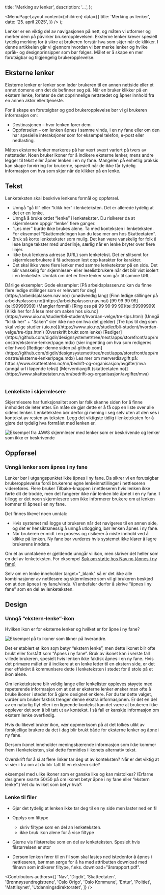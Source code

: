 




  title: 'Merking av lenker',
  description:
    '...',
};

  <MenuPageLayout
    content={children}
    data={{
      title: 'Merking av lenker',
      date: '25. april 2025',
    }}
  />
);

Lenker er en viktig del av navigasjonen på nett, og måten vi utformer og merker dem på påvirker brukeropplevelsen. Eksterne lenker krever spesielt tydelig merking for å sikre at brukeren forstår hva som skjer når de klikker. I denne artikkelen går vi gjennom hvordan vi bør merke lenker og hvilke språk- og designprinsipper som bør følges. Målet er å skape en mer forutsigbar og tilgjengelig brukeropplevelse.

## Eksterne lenker
Eksterne lenker er lenker som leder brukeren til en annen nettside eller et annet domene enn det de befinner seg på. Når en bruker klikker på en ekstern lenke, forlater de det opprinnelige nettstedet og åpner innhold fra en annen aktør eller tjeneste.

For å skape en forutsigbar og god brukeropplevelse bør vi gi brukeren informasjon om:

* Destinasjonen – hvor lenken fører dem.
* Oppførselen – om lenken åpnes i samme vindu, i en ny fane eller om den har spesielle interaksjoner som for eksempel telefon, e-post eller nedlasting.

Måten eksterne lenker markeres på har vært svært variert på tvers av nettsteder. Noen bruker ikoner for å indikere eksterne lenker, mens andre legger til tekst eller åpner lenken i en ny fane. Mangelen på enhetlig praksis kan skape forvirring for brukerne, spesielt når de ikke får tydelig informasjon om hva som skjer når de klikker på en lenke. 

## Tekst
Lenketeksten skal beskrive lenkens formål og oppførsel. 

* Unngå “gå til” eller “klikk her” i lenketeksten. Det er allerede tydelig at det er en lenke. 
* Unngå å bruke ordet “lenke” i lenketekster. Du risikerer da at skjermlesere oppgir “lenke” flere ganger.
* “Les mer” burde ikke brukes alene. Ta med konteksten i lenketeksten. For eksempel “Skattemeldingen kan du lese mer om hos Skatteetaten”. 
* Bruk så korte lenketekster som mulig. Det kan være vanskelig for folk å lese lange tekster med underlinje, særlig når en lenke bryter over flere linjer.
* Ikke bruk lenkens adresse (URL) som lenketekst. Det er slitsomt for skjermleserbrukere å få adressen lest opp karakter for karakter.
* Det skal ikke være flere lenker med samme lenketekster på en side. Det blir vanskelig for skjermleser- eller leselistbrukere når det blir vist isolert i en lenkeliste. Unntak om det er flere lenker som går til samme URL. 


<Table>
  <TableHead>
    <TableRow>
      <TableHeaderCell>
        Dårlige eksempler:
      </TableHeaderCell>
      <TableHeaderCell>
        Gode eksempler:
      </TableHeaderCell>
    </TableRow>
  </TableHead>
  <TableBody>
    <TableRow>
      <TableCell>
        [På arbeidsplassen.no kan du finne flere ledige stillinger som er relevant for deg](https://arbeidsplassen.nav.no/) (unødvendig lang)
      </TableCell>
      <TableCell>
        [Finn ledige stillinger på arbeidsplassen.no](https://arbeidsplassen.nav.no/)
      </TableCell>
    </TableRow>
    <TableRow>
      <TableCell>
        [99 99 99 99](tel:99999999) (Mangler formål)
      </TableCell>
      <TableCell>
        [Ring oss på 99 99 99 99](tel:99999999)
      </TableCell>
    </TableRow>
    <TableRow>
      <TableCell>
        [Klikk her for å lese mer om saken hos uio.no](https://www.uio.no/studier/bli-student/hvordan-velge/tre-tips.html) (Unngå "klikk her" + "Saken" sier ikke noe om hva det gjelder)
      </TableCell>
      <TableCell>
        [Tre tips til deg som skal velge studier (uio.no)](https://www.uio.no/studier/bli-student/hvordan-velge/tre-tips.html) (Overskrift brukt som lenke)
      </TableCell>
    </TableRow>
    <TableRow>
      <TableCell>
        [Rediger](https://github.com/digdir/designsystemet/tree/next/apps/storefront/app/monstre/eksterne-lenker/page.mdx) (sier ingenting om hva som redigeres eller hvor)
      </TableCell>
      <TableCell>
       [Rediger denne siden på github.com](https://github.com/digdir/designsystemet/tree/next/apps/storefront/app/monstre/eksterne-lenker/page.mdx)
      </TableCell>
    </TableRow>
    <TableRow>
      <TableCell>
        Les mer om merverdiavgift på: https://www.skatteetaten.no/nn/bedrift-og-organisasjon/avgifter/mva  (unngå url i løpende tekst)
      </TableCell>
      <TableCell>
        [Merverdiavgift (skatteetaten.no)](https://www.skatteetaten.no/nn/bedrift-og-organisasjon/avgifter/mva)
      </TableCell>
    </TableRow>
  </TableBody>
</Table>

### Lenkeliste i skjermlesere

Skjermlesere har funksjonalitet som lar folk skanne siden for å finne innholdet de leter etter. En måte de gjør dette er å få opp en liste over alle sidens lenker. Lenketeksten bør derfor gi mening i seg selv uten at den ses i kontekst av resten av teksten. Legg det viktigste tidlig i lenketeksten for å gjøre det tydelig hva formålet med lenken er. 

<Image
  src="/img/lenkeliste.png"
  alt="Eksempel fra JAWS skjermleser med lenker som er beskrivende og lenker som ikke er beskrivende"
  boxShadow={false}
/>

## Oppførsel

### Unngå lenker som åpnes i ny fane

Lenker bør i utgangspunktet ikke åpnes i ny fane. Da sikrer vi en forutsigbar brukeropplevelse fordi brukerens egne lenkeinnstillinger i nettleseren videreføres. Flere bruker Tilbake-knappen i nettleseren hvis lenken ikke førte dit de trodde, men det fungerer ikke når lenken ble åpnet i en ny fane. I tillegg er det noen skjermlesere som ikke informerer brukere om at lenken kommer til åpnes i en ny fane. 

Det finnes likevel noen unntak:

* Hvis systemet må logge ut brukeren når det navigeres til en annen side, og det er hensiktsmessig å unngå utlogging, bør lenken åpnes i ny fane. 
* Når brukeren er midt i en prosess og risikerer å miste innhold ved å klikke på lenken. Ny fane bør vurderes hvis systemet ikke klarer å lagre brukerens inndata.

Om et av unntakene er gjeldende unngår vi ikon, men skriver det heller som en del av lenketeksten. For eksempel [Søk om støtte hos Nav.no (åpnes i ny fane)](https://nav.no)

Selv om en lenke inneholder target="_blank" så er det ikke alle kombinasjoner av nettlesere og skjermlesere som vil gi brukeren beskjed om at den åpnes i ny fane/vindu. Vi anbefaler derfor å skrive “åpnes i ny fane” som en del av lenketeksten.

## Design

### Unngå “ekstern-lenke”-ikon
Hvilken ikon er for eksterne lenker og hvilket er for åpne i ny fane? 

<Image
  src="/img/eksternlenke.png"
  alt="Eksempel på to ikoner som likner på hverandre."
  boxShadow={false}
/>

Det er etablert et ikon som betyr “ekstern lenke”, men dette ikonet blir ofte brukt eller forstått som “Åpnes i ny fane”. Bruk av ikonet kan i verste fall villede brukeren, spesielt hvis lenken ikke faktisk åpnes i en ny fane. Hvis det primære målet er å indikere at en lenke leder til en ekstern side, er det mer effektivt å kommunisere dette i lenketeksten i stedet for å stole på et ikon alene. 

Om lenketekstene blir veldig lange eller lenkelister oppleves støyete med repeterende informasjon om at det er eksterne lenker ønsker man ofte å bruke ikoner i stedet for å gjøre designet enklere. Før du tar dette valget, vurder om bruker faktisk trenger denne ekstra informasjonen. Er det en del av en naturlig flyt eller i en lignende kontekst kan det være at brukeren ikke opplever det som å bli tatt ut av kontekst. I så fall er kanskje informasjon om ekstern lenke overflødig. 

Hvis du likevel bruker ikon, vær oppmerksom på at det tolkes ulikt av forskjellige brukere da det i dag blir brukt både for eksterne lenker og åpne i ny fane. 

Dersom ikonet inneholder meningsbærende informasjon som ikke kommer frem i lenketeksten, skal dette formidles i ikonets alternativ tekst. 

Overskrift for å si at flere linker tar deg ut av konteksten? 
Når er det viktig at vi sier i fra om at du blir tatt til en ekstern side?

eksempel med ulike ikoner som er ganske like og kan mistolkes? (Erfarne designere svarte 50/50 på om ikonet betyr åpne i ny fane eller “ekstern lenke”.) Vet du hvilket som betyr hva?:

### Lenke til filer

* Gjør det tydelig at lenken ikke tar deg til en ny side men laster ned en fil 
* Opplys om filtype
    * skriv filtype som en del an lenketeksten.
    * ikke bruk ikon alene for å vise filtype 

* Gjerne vis filstørrelse som en del av lenketeksten. Spesielt hvis filstørrelsen er stor
* Dersom lenken fører til en fil som skal lastes ned istedenfor å åpnes i nettleseren, bør man sørge for å ha med attributten download med filnavn som indikerer filtype, f.eks. download="årsrapport.pdf". 


<Contributors
  authors={[
    'Nav',
    'Digdir',
    'Skatteetaten',
    'Brønnøysundregistrene',
    'Oslo Origo',
    'Oslo Kommune',
    'Entur',
    'Politiet',
    'Mattilsynet',
    'Utdanningsdirektoratet',
  ]}
/>